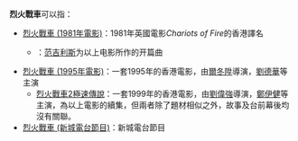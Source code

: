 '''烈火戰車'''可以指：

* [[烈火戰車_(1981年電影)|烈火戰車 (1981年電影)]]：1981年英國電影''Chariots of Fire''的香港譯名
**{{link-en|烈火战车 (乐曲)|Chariots of Fire (instrumental)}}：[[范吉利斯|范吉利斯]]为以上电影所作的开篇曲
* [[烈火戰車_(1995年電影)|烈火戰車 (1995年電影)]]：一套1995年的香港電影，由[[爾冬陞|爾冬陞]]導演，[[劉德華|劉德華]]等主演
**[[烈火戰車2極速傳說|烈火戰車2極速傳說]]：一套1999年的香港電影，由[[劉偉強|劉偉強]]導演，[[鄭伊健|鄭伊健]]等主演，為以上電影的續集，但兩者除了題材相似之外，故事及台前幕後均沒有關聯。
* [[烈火戰車_(新城電台節目)|烈火戰車 (新城電台節目)]]：新城電台節目

{{disambig|Cat=四字作品消歧義}}